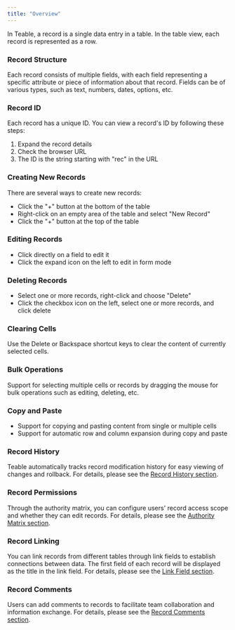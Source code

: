 ```yaml
---
title: "Overview"
---
```

In Teable, a record is a single data entry in a table. In the table view, each record is represented as a row.

### Record Structure

Each record consists of multiple fields, with each field representing a specific attribute or piece of information about that record. Fields can be of various types, such as text, numbers, dates, options, etc.

### Record ID

Each record has a unique ID. You can view a record's ID by following these steps:

1. Expand the record details
2. Check the browser URL
3. The ID is the string starting with "rec" in the URL

### Creating New Records

There are several ways to create new records:

* Click the "+" button at the bottom of the table
* Right-click on an empty area of the table and select "New Record"
* Click the "+" button at the top of the table

### Editing Records

* Click directly on a field to edit it
* Click the expand icon on the left to edit in form mode

### Deleting Records

* Select one or more records, right-click and choose "Delete"
* Click the checkbox icon on the left, select one or more records, and click delete

### Clearing Cells

Use the Delete or Backspace shortcut keys to clear the content of currently selected cells.

### Bulk Operations

Support for selecting multiple cells or records by dragging the mouse for bulk operations such as editing, deleting, etc.

### Copy and Paste

* Support for copying and pasting content from single or multiple cells
* Support for automatic row and column expansion during copy and paste

### Record History

Teable automatically tracks record modification history for easy viewing of changes and rollback. For details, please see the [Record History section](/en/basic/record/record-history).

### Record Permissions

Through the authority matrix, you can configure users' record access scope and whether they can edit records. For details, please see the [Authority Matrix section](/en/basic/authority-matrix).

### Record Linking

You can link records from different tables through link fields to establish connections between data. The first field of each record will be displayed as the title in the link field. For details, please see the [Link Field section](/en/basic/field/advanced/link).

### Record Comments

Users can add comments to records to facilitate team collaboration and information exchange. For details, please see the [Record Comments section](/en/basic/record/comment).
